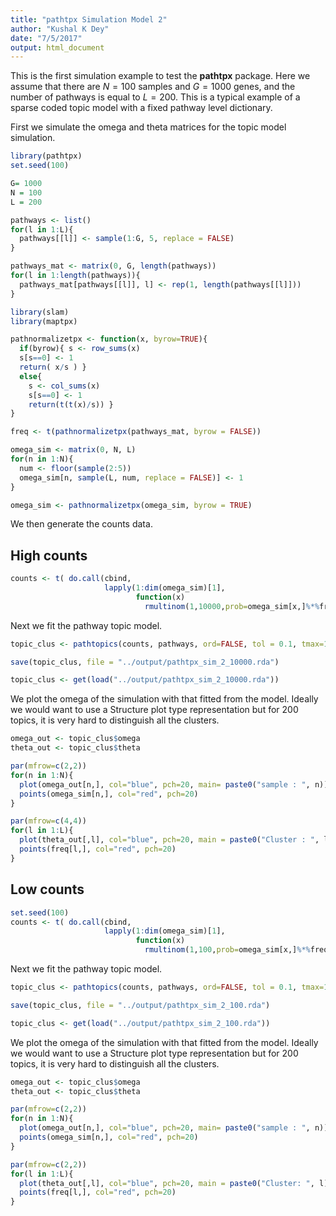 ```yaml
---
title: "pathtpx Simulation Model 2"
author: "Kushal K Dey"
date: "7/5/2017"
output: html_document
---
```


This is the first simulation example to test the **pathtpx** package. Here we assume that there are $N=100$ samples and $G=1000$ genes, and the number of pathways is equal to $L=200$. This is a typical example of a sparse coded topic model with a fixed pathway level dictionary.


First we simulate the omega and theta matrices for the topic model simulation.

```r
library(pathtpx)
set.seed(100)
```

```r
G= 1000
N = 100
L = 200

pathways <- list()
for(l in 1:L){
  pathways[[l]] <- sample(1:G, 5, replace = FALSE)
}

pathways_mat <- matrix(0, G, length(pathways))
for(l in 1:length(pathways)){
  pathways_mat[pathways[[l]], l] <- rep(1, length(pathways[[l]])) 
}

library(slam)
library(maptpx)

pathnormalizetpx <- function(x, byrow=TRUE){
  if(byrow){ s <- row_sums(x)
  s[s==0] <- 1
  return( x/s ) }
  else{
    s <- col_sums(x)
    s[s==0] <- 1
    return(t(t(x)/s)) }
}

freq <- t(pathnormalizetpx(pathways_mat, byrow = FALSE))

omega_sim <- matrix(0, N, L)
for(n in 1:N){
  num <- floor(sample(2:5))
  omega_sim[n, sample(L, num, replace = FALSE)] <- 1
}

omega_sim <- pathnormalizetpx(omega_sim, byrow = TRUE)

```

We then generate the counts data.

## High counts 

```r
counts <- t( do.call(cbind,
                     lapply(1:dim(omega_sim)[1], 
                            function(x) 
                              rmultinom(1,10000,prob=omega_sim[x,]%*%freq))))

```

Next we fit the pathway topic model.

```r
topic_clus <- pathtopics(counts, pathways, ord=FALSE, tol = 0.1, tmax=100)
```

```r
save(topic_clus, file = "../output/pathtpx_sim_2_10000.rda")
```


```r
topic_clus <- get(load("../output/pathtpx_sim_2_10000.rda"))
```


We plot the omega of the simulation with that fitted from the model.
Ideally we would want to use a Structure plot type representation but for 200 topics, it is very hard to distinguish all the clusters.

```r
omega_out <- topic_clus$omega
theta_out <- topic_clus$theta
```


```r
par(mfrow=c(2,2))
for(n in 1:N){
  plot(omega_out[n,], col="blue", pch=20, main= paste0("sample : ", n))
  points(omega_sim[n,], col="red", pch=20)
}
```


```r
par(mfrow=c(4,4))
for(l in 1:L){
  plot(theta_out[,l], col="blue", pch=20, main = paste0("Cluster : ", l))
  points(freq[l,], col="red", pch=20)
}
```


## Low counts 

```r
set.seed(100)
counts <- t( do.call(cbind,
                     lapply(1:dim(omega_sim)[1], 
                            function(x) 
                              rmultinom(1,100,prob=omega_sim[x,]%*%freq))))

```

Next we fit the pathway topic model.

```r
topic_clus <- pathtopics(counts, pathways, ord=FALSE, tol = 0.1, tmax=100)
```

```r
save(topic_clus, file = "../output/pathtpx_sim_2_100.rda")
```


```r
topic_clus <- get(load("../output/pathtpx_sim_2_100.rda"))
```


We plot the omega of the simulation with that fitted from the model.
Ideally we would want to use a Structure plot type representation but for 200 topics, it is very hard to distinguish all the clusters.

```r
omega_out <- topic_clus$omega
theta_out <- topic_clus$theta
```


```r
par(mfrow=c(2,2))
for(n in 1:N){
  plot(omega_out[n,], col="blue", pch=20, main= paste0("sample : ", n))
  points(omega_sim[n,], col="red", pch=20)
}
```


```r
par(mfrow=c(2,2))
for(l in 1:L){
  plot(theta_out[,l], col="blue", pch=20, main = paste0("Cluster: ", l))
  points(freq[l,], col="red", pch=20)
}
```

